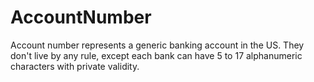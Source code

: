 # AccountNumber

Account number represents a generic banking account in the US. They don't live by any rule, except
each bank can have 5 to 17 alphanumeric characters with private validity.
